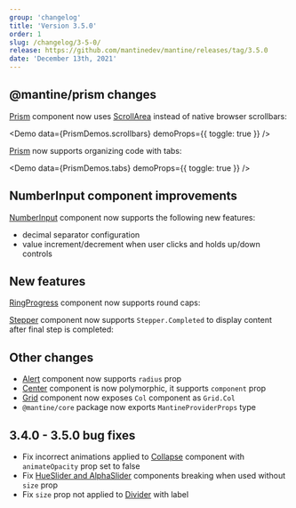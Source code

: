 ```yaml
---
group: 'changelog'
title: 'Version 3.5.0'
order: 1
slug: /changelog/3-5-0/
release: https://github.com/mantinedev/mantine/releases/tag/3.5.0
date: 'December 13th, 2021'
---
```



## @mantine/prism changes

[Prism](https://mantine.dev/others/prism/) component now uses [ScrollArea](https://mantine.dev/core/scroll-area/) instead of native browser scrollbars:

<Demo data={PrismDemos.scrollbars} demoProps={{ toggle: true }} />

[Prism](https://mantine.dev/others/prism/) now supports organizing code with tabs:

<Demo data={PrismDemos.tabs} demoProps={{ toggle: true }} />

## NumberInput component improvements

[NumberInput](https://mantine.dev/core/number-input/) component now supports the following new features:

- decimal separator configuration
- value increment/decrement when user clicks and holds up/down controls

<Demo data={NumberInputDemos.decimalSeparator} />

<Demo data={NumberInputDemos.hold} />

## New features

[RingProgress](https://mantine.dev/core/ring-progress/) component now supports round caps:

<Demo data={RingProgressDemos.configurator} />

[Stepper](https://mantine.dev/core/stepper/) component now supports `Stepper.Completed` to display content after final step is completed:

<Demo data={StepperDemos.usage} />

## Other changes

- [Alert](https://mantine.dev/core/alert/) component now supports `radius` prop
- [Center](https://mantine.dev/core/center/) component is now polymorphic, it supports `component` prop
- [Grid](https://mantine.dev/core/grid/) component now exposes `Col` component as `Grid.Col`
- `@mantine/core` package now exports `MantineProviderProps` type

## 3.4.0 - 3.5.0 bug fixes

- Fix incorrect animations applied to [Collapse](https://mantine.dev/core/collapse/) component with `animateOpacity` prop set to false
- Fix [HueSlider and AlphaSlider](https://mantine.dev/core/color-picker/) components breaking when used without `size` prop
- Fix `size` prop not applied to [Divider](https://mantine.dev/core/divider/) with label
